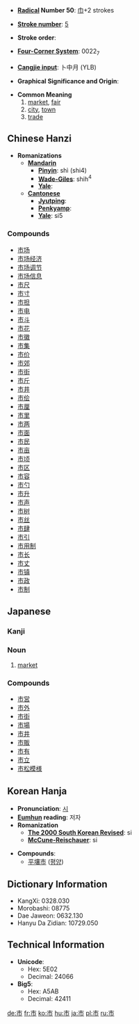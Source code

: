 * '''[[Wiktionary:Chinese radical index| Radical]] Number 50''': [[Wiktionary:Chinese radical index 巾|巾]]+2 strokes

* '''[[Wiktionary:Chinese total strokes index|Stroke number]]''': [[Wiktionary:Chinese total strokes index 5|5]]

* '''Stroke order''': 

* '''[[Wiktionary:Chinese four corner index|Four-Corner System]]''': 0022<sub>7</sub>

* '''[[Wiktionary:Chinese Cangjie index|Cangjie input]]''': 卜中月 (YLB)

* '''Graphical Significance and Origin''': 

* '''Common Meaning'''
*# [[market]], [[fair]]
*# [[city]], [[town]]
*# [[trade]]

== Chinese Hanzi ==

* '''Romanizations'''
** '''[[Mandarin]]'''
*** '''[[Pinyin]]''': shì (shi4)
*** '''[[Wade-Giles]]''': shih<sup>4</sup>
*** '''[[Yale]]''': 
** '''[[Cantonese]]'''
*** '''[[Jyutping]]''':
*** '''[[Penkyamp]]''': 
*** '''[[Yale]]''': si5

===Compounds===
*[[市场]]
*[[市场经济]]
*[[市场调节]]
*[[市场信息]]
*[[市尺]]
*[[市寸]]
*[[市担]]
*[[市电]]
*[[市斗]]
*[[市花]]
*[[市徽]]
*[[市集]]
*[[市价]]
*[[市郊]]
*[[市街]]
*[[市斤]]
*[[市井]]
*[[市侩]]
*[[市厘]]
*[[市里]]
*[[市两]]
*[[市面]]
*[[市民]]
*[[市亩]]
*[[市顷]]
*[[市区]]
*[[市容]]
*[[市勺]]
*[[市升]]
*[[市声]]
*[[市树]]
*[[市丝]]
*[[市肆]]
*[[市引]]
*[[市用制]]
*[[市长]]
*[[市丈]]
*[[市镇]]
*[[市政]]
*[[市制]]

== Japanese ==

===Kanji===
{{kanji
|[[し]] ([[shi]])
|[[いち]] ([[ichi]])}}

===Noun===
{{janoun|いち|ichi}}
# [[market]]

===Compounds===
*[[市営]]
*[[市外]]
*[[市街]]
*[[市場]]
*[[市井]]
*[[市販]]
*[[市有]]
*[[市立]]
*[[市松模様]]

== Korean Hanja ==

* '''Pronunciation''': [[시]]
* '''[[Eumhun]] reading''': 저자
* '''Romanization'''
** '''[[The 2000 South Korean Revised Romanization|The 2000 South Korean Revised]]''': si
** '''[[McCune-Reischauer]]''': si

* '''Compounds''':
**[[平壤市]] ([[평양]])

== Dictionary Information ==

* KangXi: 0328.030
* Morobashi: 08775
* Dae Jaweon: 0632.130
* Hanyu Da Zidian: 10729.050

== Technical Information ==

* '''Unicode''':
** Hex: 5E02
** Decimal: 24066
* '''Big5''':
** Hex: A5AB
** Decimal: 42411

[[de:市]]
[[fr:市]]
[[ko:市]]
[[hu:市]]
[[ja:市]]
[[pl:市]]
[[ru:市]]